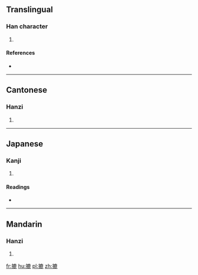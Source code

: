 ==Translingual==

===Han character===
{{Han char|rn=64|rad=手|as=11|sn=14|four=5001<sub>1</sub>|canj=手戈X心 (QIXP)}}

# {{defn|Han|sort=手11}}

====References====
* {{Han ref|kx=0450.070|dkj=12593|dj=0800.260|hdz=31948.140|uh=645D|ud=25693|bh=E1DC|bd=57820}}

----

==Cantonese==

===Hanzi===
{{yue-hanzi|jyut=}}

# {{defn|lang=yue|sort=手11}}

----

==Japanese==

===Kanji===
{{ja-kanji|grade=|rs=手11}}

# {{defn|lang=ja|sort=手11}}

====Readings====
* {{ja-readings|on=[[ろく]] (roku), [[ろう]] (rō), [[る]] (ru)|kun=[[なごかす]] (nagokasu)}}

----

==Mandarin==

===Hanzi===
{{cmn-hanzi|pin=[[lù]] ([[lu4]])|wg=lu<sup>4</sup>}}

# {{defn|lang=cmn|sort=手11}}

[[fr:摝]]
[[hu:摝]]
[[pl:摝]]
[[zh:摝]]